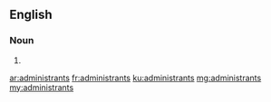 ==English==

===Noun===
{{head|en}}

# {{plural of|administrant}}

[[ar:administrants]]
[[fr:administrants]]
[[ku:administrants]]
[[mg:administrants]]
[[my:administrants]]
